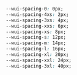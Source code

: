 
<Meta title="theme/Spacing" />

<Title>Spacing</Title>

```css
--wui-spacing-0: 0px;
--wui-spacing-4xs: 2px;
--wui-spacing-3xs: 4px;
--wui-spacing-xxs: 6px;
--wui-spacing-xs: 8px;
--wui-spacing-s: 12px;
--wui-spacing-m: 14px;
--wui-spacing-l: 16px;
--wui-spacing-xl: 20px;
--wui-spacing-xxl: 24px;
--wui-spacing-3xl: 40px;
```
